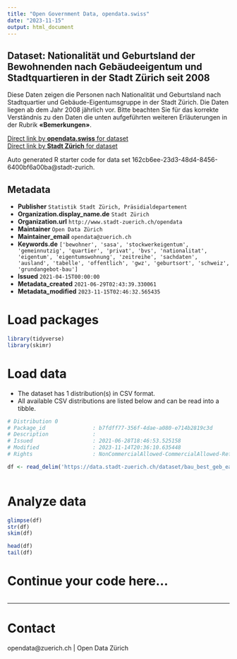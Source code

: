 ```yaml
---
title: "Open Government Data, opendata.swiss"
date: "2023-11-15"
output: html_document
---
```


## Dataset: Nationalität und Geburtsland der Bewohnenden nach Gebäudeeigentum und Stadtquartieren in der Stadt Zürich seit 2008


Diese Daten zeigen die Personen nach Nationalität und Geburtsland nach Stadtquartier und Gebäude-Eigentumsgruppe in der Stadt Zürich. Die Daten liegen ab dem Jahr 2008 jährlich vor.
Bitte beachten Sie für das korrekte Verständnis zu den Daten die unten aufgeführten weiteren Erläuterungen in der Rubrik **«Bemerkungen»**.



[Direct link by **opendata.swiss** for dataset](https://opendata.swiss/de/dataset/nationalitat-und-geburtsland-der-bewohnenden-nach-gebaudeeigentum-und-stadtquartieren-in-d-2008)<br>
[Direct link by **Stadt Zürich** for dataset](https://data.stadt-zuerich.ch/dataset/bau_best_geb_ea_pers_nat_gebland_quartier_jahr_od6984)

Auto generated R starter code for data set 162cb6ee-23d3-48d4-8456-6400bf6a00ba@stadt-zurich.

## Metadata

- **Publisher** `Statistik Stadt Zürich, Präsidialdepartement`
- **Organization.display_name.de** `Stadt Zürich`
- **Organization.url** `http://www.stadt-zuerich.ch/opendata`
- **Maintainer** `Open Data Zürich`
- **Maintainer_email** `opendata@zuerich.ch`
- **Keywords.de** `['bewohner', 'sasa', 'stockwerkeigentum', 'gemeinnutzig', 'quartier', 'privat', 'bvs', 'nationalitat', 'eigentum', 'eigentumswohnung', 'zeitreihe', 'sachdaten', 'ausland', 'tabelle', 'offentlich', 'gwz', 'geburtsort', 'schweiz', 'grundangebot-bau']`
- **Issued** `2021-04-15T00:00:00`
- **Metadata_created** `2021-06-29T02:43:39.330061`
- **Metadata_modified** `2023-11-15T02:46:32.565435`


# Load packages

```r

library(tidyverse)
library(skimr)

```

# Load data

-   The dataset has 1 distribution(s) in CSV format.
-   All available CSV distributions are listed below and can be read into a tibble.

```r

# Distribution 0
# Package_id               : b7fdff77-356f-4dae-a080-e714b2819c3d
# Description              : 
# Issued                   : 2021-06-28T18:46:53.525158
# Modified                 : 2023-11-14T20:36:10.635448
# Rights                   : NonCommercialAllowed-CommercialAllowed-ReferenceNotRequired

df <- read_delim('https://data.stadt-zuerich.ch/dataset/bau_best_geb_ea_pers_nat_gebland_quartier_jahr_od6984/download/BAU698OD6984.csv')



```

# Analyze data

```r

glimpse(df)
str(df)
skim(df)

head(df)
tail(df)

```

# Continue your code here...

```r

```

------------------------------------------------------------------------

# Contact

opendata@zuerich.ch | Open Data Zürich

